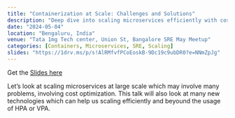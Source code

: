 ```yaml
---
title: "Containerization at Scale: Challenges and Solutions"
description: "Deep dive into scaling microservices efficiently with cost optimization strategies"
date: "2024-05-04"
location: "Bengaluru, India"
venue: "Tata 1mg Tech center, Union St, Bangalore SRE May Meetup"
categories: [Containers, Microservices, SRE, Scaling]
slides: "https://1drv.ms/p/s!AlRMfvfPCoEoskB-9Dc19c9ubDR0?e=NNmZpJg"
---
```


Get the [Slides here](https://1drv.ms/p/s!AlRMfvfPCoEoskB-9Dc19c9ubDR0?e=NNmZpJg)


Let's look at scaling microservices at large scale which may involve many problems, involving cost optimization. This talk will also look at many new technologies which can help us scaling efficiently and beyound the usage of HPA or VPA.